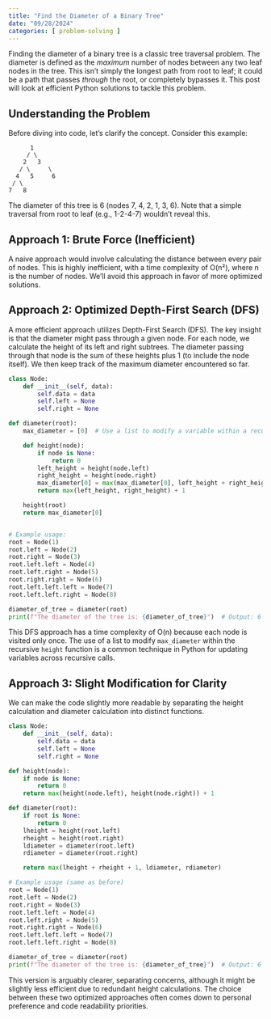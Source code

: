 ```yaml
---
title: "Find the Diameter of a Binary Tree"
date: "09/28/2024"
categories: [ problem-solving ]
---
```


Finding the diameter of a binary tree is a classic tree traversal problem.  The diameter is defined as the *maximum* number of nodes between any two leaf nodes in the tree. This isn't simply the longest path from root to leaf; it could be a path that passes *through* the root, or completely bypasses it.  This post will look at efficient Python solutions to tackle this problem.

## Understanding the Problem

Before diving into code, let's clarify the concept. Consider this example:

```
      1
     / \
    2   3
   / \     \
  4   5     6
 / \
7   8
```

The diameter of this tree is 6 (nodes 7, 4, 2, 1, 3, 6).  Note that a simple traversal from root to leaf (e.g., 1-2-4-7) wouldn't reveal this.

## Approach 1: Brute Force (Inefficient)

A naive approach would involve calculating the distance between every pair of nodes.  This is highly inefficient, with a time complexity of O(n²), where n is the number of nodes.  We'll avoid this approach in favor of more optimized solutions.

## Approach 2: Optimized Depth-First Search (DFS)

A more efficient approach utilizes Depth-First Search (DFS). The key insight is that the diameter might pass through a given node.  For each node, we calculate the height of its left and right subtrees. The diameter passing through that node is the sum of these heights plus 1 (to include the node itself).  We then keep track of the maximum diameter encountered so far.

```python
class Node:
    def __init__(self, data):
        self.data = data
        self.left = None
        self.right = None

def diameter(root):
    max_diameter = [0]  # Use a list to modify a variable within a recursive function

    def height(node):
        if node is None:
            return 0
        left_height = height(node.left)
        right_height = height(node.right)
        max_diameter[0] = max(max_diameter[0], left_height + right_height + 1)
        return max(left_height, right_height) + 1

    height(root)
    return max_diameter[0]


# Example usage:
root = Node(1)
root.left = Node(2)
root.right = Node(3)
root.left.left = Node(4)
root.left.right = Node(5)
root.right.right = Node(6)
root.left.left.left = Node(7)
root.left.left.right = Node(8)

diameter_of_tree = diameter(root)
print(f"The diameter of the tree is: {diameter_of_tree}")  # Output: 6
```

This DFS approach has a time complexity of O(n) because each node is visited only once.  The use of a list to modify `max_diameter` within the recursive `height` function is a common technique in Python for updating variables across recursive calls.


## Approach 3:  Slight Modification for Clarity

We can make the code slightly more readable by separating the height calculation and diameter calculation into distinct functions.


```python
class Node:
    def __init__(self, data):
        self.data = data
        self.left = None
        self.right = None

def height(node):
    if node is None:
        return 0
    return max(height(node.left), height(node.right)) + 1

def diameter(root):
    if root is None:
        return 0
    lheight = height(root.left)
    rheight = height(root.right)
    ldiameter = diameter(root.left)
    rdiameter = diameter(root.right)

    return max(lheight + rheight + 1, ldiameter, rdiameter)

# Example usage (same as before)
root = Node(1)
root.left = Node(2)
root.right = Node(3)
root.left.left = Node(4)
root.left.right = Node(5)
root.right.right = Node(6)
root.left.left.left = Node(7)
root.left.left.right = Node(8)

diameter_of_tree = diameter(root)
print(f"The diameter of the tree is: {diameter_of_tree}")  # Output: 6

```

This version is arguably clearer, separating concerns, although it might be slightly less efficient due to redundant height calculations.  The choice between these two optimized approaches often comes down to personal preference and code readability priorities.

